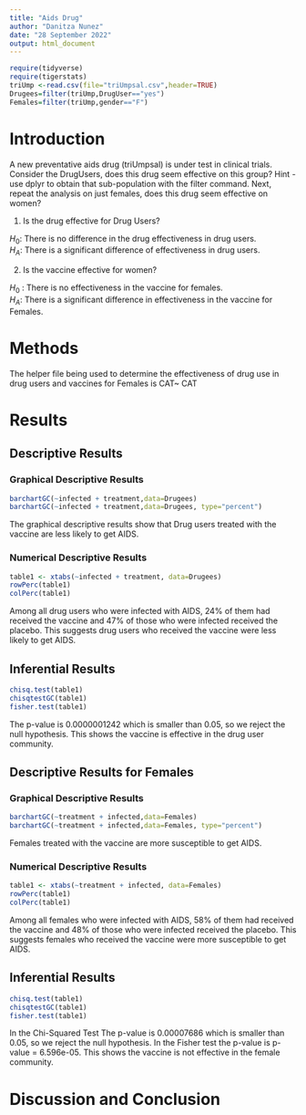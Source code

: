 ```yaml
---
title: "Aids Drug"
author: "Danitza Nunez"
date: "28 September 2022"
output: html_document
---
```


```r
require(tidyverse)
require(tigerstats)
triUmp <-read.csv(file="triUmpsal.csv",header=TRUE)
Drugees=filter(triUmp,DrugUser=="yes")
Females=filter(triUmp,gender=="F")
```

# Introduction

<!--In this section you explain what you are trying to show.  Where did the data come from?  What is the research or other question you are trying to answer?  If you skimp in this section expect to be marked down in your grade. Paint a picture of the project a couple of paragraphs is expected!-->

A new  preventative aids drug (triUmpsal) is under test in clinical trials. Consider the DrugUsers, does this drug seem effective on this group?  Hint - use dplyr to obtain that sub-population with the filter command.  Next, repeat the analysis on just females, does this drug seem effective on women?


<!-- Be sure to produce Descriptive Results and Inferential Results for both groups. !-->



1. Is the drug effective for Drug Users?

$H_0$: There is no difference in the drug  effectiveness in drug users.  
$H_A$: There is a significant difference of effectiveness in drug users. 


2. Is the vaccine effective for women?

$H_0$ : There is no effectiveness in the vaccine for females.  
$H_A$: There is a significant difference in effectiveness in the vaccine for Females.  


# Methods

<!--Decide on your methods:  use "variable analysis" or other appropriate descriptors.  Make sure to choose at least one graphical method and at least one numerical method. Discuss what data manipulations may be needed, for example sub-setting or other binning procedures and what sort of graphical displays and inferential tools will be used!-->

The helper file being used to determine the effectiveness of drug use in drug users and vaccines for Females is CAT~ CAT

# Results

<!--Divide this section into two sub-sections:  One for your descriptive results and one for your inferential results.!-->

## Descriptive Results

### Graphical Descriptive Results

<!--Graphical results here.  Make sure to show your code.  Provide appropriate labels for axes, giving units if possible, and provide a good title for the graph, too.  Use the graphical results to describe patterns, if any, that exist in the data as focused toward the research question. Bottom line is to explain the features of the graph that are relevant to conforming to or departing from what is expected by the null hypothesis !-->

```r
barchartGC(~infected + treatment,data=Drugees)
barchartGC(~infected + treatment,data=Drugees, type="percent")

```


The graphical descriptive results show that Drug users treated with the vaccine are less likely to get AIDS. 


### Numerical Descriptive Results

<!--Numerical results go here. Use the numerical results to describe the patterns, if any, that exist in the data as focused toward the research question!-->

```r
table1 <- xtabs(~infected + treatment, data=Drugees)
rowPerc(table1)
colPerc(table1)
```


Among all drug users who were infected with AIDS, 24% of them had received the vaccine and 47% of those who were infected received the placebo. This suggests drug users who received the vaccine were less likely to get AIDS. 




## Inferential Results

<!--State hypothesis clearly.  Make sure your discussion of the inferential test covers all the aspects that the test output produces, such as test statistic, p-value etc.  Make a decision about the null hypothesis, explain the assumptions on which the selected test/procedure was based, and why the chosen procedure satisfies the assumptions and is appropriate to answer the research question!-->

```r
chisq.test(table1)
chisqtestGC(table1)
fisher.test(table1)
```
  
The p-value is 0.0000001242 which is smaller than 0.05, so we reject the null hypothesis. This shows the vaccine is effective in the drug user community.  

  


## Descriptive Results for Females


### Graphical Descriptive Results

<!--Graphical results here.  Make sure to show your code.  Provide appropriate labels for axes, giving units if possible, and provide a good title for the graph, too.  Use the graphical results to describe patterns, if any, that exist in the data as focused toward the research question. Bottom line is to explain the features of the graph that are relevant to conforming to or departing from what is expected by the null hypothesis !-->

```r
barchartGC(~treatment + infected,data=Females)
barchartGC(~treatment + infected,data=Females, type="percent")

```

Females treated with the vaccine are more susceptible to get AIDS. 


### Numerical Descriptive Results

<!--Numerical results go here. Use the numerical results to describe the patterns, if any, that exist in the data as focused toward the research question!-->


```r
table1 <- xtabs(~treatment + infected, data=Females)
rowPerc(table1)
colPerc(table1)
```


Among all females who were infected with AIDS, 58% of them had received the vaccine and 48% of those who were infected received the placebo. This suggests females who received the vaccine were more susceptible to get AIDS.   



## Inferential Results

<!--State hypothesis clearly.  Make sure your discussion of the inferential test covers all the aspects that the test output produces, such as test statistic, p-value etc.  Make a decision about the null hypothesis, explain the assumptions on which the selected test/procedure was based, and why the chosen procedure satisfies the assumptions and is appropriate to answer the research question!-->

```r
chisq.test(table1)
chisqtestGC(table1)
fisher.test(table1)
```


In the Chi-Squared Test The p-value is 0.00007686 which is smaller than 0.05, so we reject the null hypothesis. In the Fisher test the p-value is p-value = 6.596e-05. This shows the vaccine is not effective in the female community.


# Discussion and Conclusion

<!--Discussion and conclusion here.  If you found a relationship be sure to consider whether the relationship occurs because one of the variables causes the other, or whether they perhasps are related for some other reason.  Watch the chapter 6 videos from the George Town videos collection.!

Report on both Drug Users and Females.  Be sure to include the odds for both groups.
-->

 
